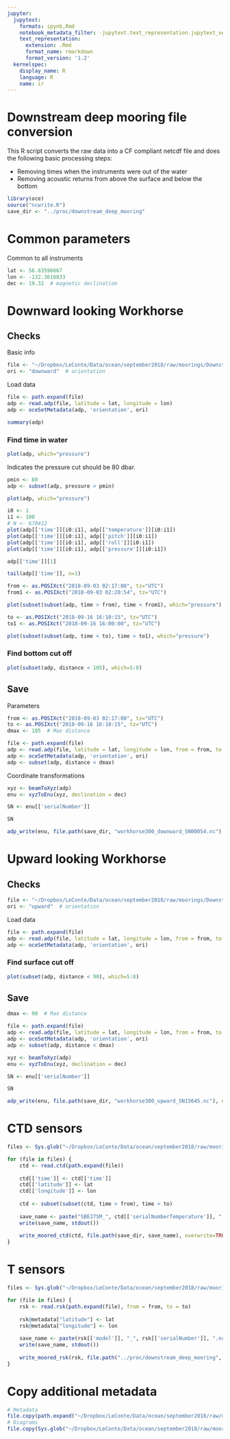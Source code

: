 ```yaml
---
jupyter:
  jupytext:
    formats: ipynb,Rmd
    notebook_metadata_filter: -jupytext.text_representation.jupytext_version
    text_representation:
      extension: .Rmd
      format_name: rmarkdown
      format_version: '1.2'
  kernelspec:
    display_name: R
    language: R
    name: ir
---
```


# Downstream deep mooring file conversion

This R script converts the raw data into a CF compliant netcdf file and does the following basic processing steps:

* Removing times when the instruments were out of the water
* Removing acoustic returns from above the surface and below the bottom

```r
library(oce)
source("ncwrite.R")
save_dir <- "../proc/downstream_deep_mooring"
```

# Common parameters

Common to all instruments

```r
lat <- 56.83596667
lon <- -132.3616833
dec <- 19.32  # magnetic declination
```

# Downward looking Workhorse

## Checks

Basic info

```r
file <- "~/Dropbox/LeConte/Data/ocean/september2018/raw/moorings/Downstream_Deep/ADCP/SN_54000.000"
ori <- "downward"  # orientation
```

Load data

```r
file <- path.expand(file)
adp <- read.adp(file, latitude = lat, longitude = lon)
adp <- oceSetMetadata(adp, 'orientation', ori)
```

```r
summary(adp)
```

### Find time in water

```r
plot(adp, which="pressure")
```

Indicates the pressure cut should be 80 dbar.

```r
pmin <- 80
adp <- subset(adp, pressure > pmin)
```

```r
plot(adp, which="pressure")
```

```r
i0 <- 1
i1 <- 100
# N <- 670412
plot(adp[['time']][i0:i1], adp[['temperature']][i0:i1])
plot(adp[['time']][i0:i1], adp[['pitch']][i0:i1])
plot(adp[['time']][i0:i1], adp[['roll']][i0:i1])
plot(adp[['time']][i0:i1], adp[['pressure']][i0:i1])
```

```r
adp[['time']][1]
```

```r
tail(adp[['time']], n=1)
```

```r
from <- as.POSIXct("2018-09-03 02:17:00", tz="UTC")
from1 <- as.POSIXct("2018-09-03 02:20:54", tz="UTC")

plot(subset(subset(adp, time > from), time < from1), which="pressure")
```

```r
to <- as.POSIXct("2018-09-16 16:10:15", tz="UTC")
to1 <- as.POSIXct("2018-09-16 16:00:00", tz="UTC")

plot(subset(subset(adp, time < to), time > to1), which="pressure")
```

### Find bottom cut off

```r
plot(subset(adp, distance < 105), which=5:8)
```

## Save

Parameters

```r
from <- as.POSIXct("2018-09-03 02:17:00", tz="UTC")
to <- as.POSIXct("2018-09-16 16:10:15", tz="UTC")
dmax <- 105  # Max distance
```

```r
file <- path.expand(file)
adp <- read.adp(file, latitude = lat, longitude = lon, from = from, to = to)
adp <- oceSetMetadata(adp, 'orientation', ori)
adp <- subset(adp, distance < dmax)
```

Coordinate transformations

```r
xyz <- beamToXyz(adp)
enu <- xyzToEnu(xyz, declination = dec)
```

```r
SN <- enu[['serialNumber']]
```

```r
SN
```

```r
adp_write(enu, file.path(save_dir, "workhorse300_downward_SN00054.nc"), overwrite=TRUE)
```

# Upward looking Workhorse

## Checks

```r
file <- "~/Dropbox/LeConte/Data/ocean/september2018/raw/moorings/Downstream_Deep/ADCP/15645000.000"
ori <- "upward"  # orientation
```

Load data

```r
file <- path.expand(file)
adp <- read.adp(file, latitude = lat, longitude = lon, from = from, to = to)
adp <- oceSetMetadata(adp, 'orientation', ori)
```

### Find surface cut off

```r
plot(subset(adp, distance < 90), which=5:8)
```

## Save

```r
dmax <- 90  # Max distance
```

```r
file <- path.expand(file)
adp <- read.adp(file, latitude = lat, longitude = lon, from = from, to = to)
adp <- oceSetMetadata(adp, 'orientation', ori)
adp <- subset(adp, distance < dmax)
```

```r
xyz <- beamToXyz(adp)
enu <- xyzToEnu(xyz, declination = dec)
```

```r
SN <- enu[['serialNumber']]
```

```r
SN
```

```r
adp_write(enu, file.path(save_dir, "workhorse300_upward_SN15645.nc"), overwrite=TRUE)
```

# CTD sensors

```r
files <- Sys.glob("~/Dropbox/LeConte/Data/ocean/september2018/raw/moorings/Downstream_Deep/SBE/SBE37SM*.cnv")
```

```r
for (file in files) {
    ctd <- read.ctd(path.expand(file))
    
    ctd[['time']] <- ctd[['time']]
    ctd[['latitude']] <- lat
    ctd[['longitude']] <- lon
    
    ctd <- subset(subset(ctd, time > from), time < to)
    
    save_name <- paste("SBE37SM_", ctd[['serialNumberTemperature']], ".nc", sep="")
    write(save_name, stdout())
    
    write_moored_ctd(ctd, file.path(save_dir, save_name), overwrite=TRUE)
} 
```

# T sensors

```r
files <- Sys.glob("~/Dropbox/LeConte/Data/ocean/september2018/raw/moorings/Downstream_Deep/RBR_Solo/*.rsk")
```

```r
for (file in files) {
    rsk <- read.rsk(path.expand(file), from = from, to = to)
    
    rsk@metadata["latitude"] <- lat
    rsk@metadata["longitude"] <- lon
    
    save_name <- paste(rsk[['model']], "_", rsk[['serialNumber']], ".nc", sep="")
    write(save_name, stdout())
    
    write_moored_rsk(rsk, file.path("../proc/downstream_deep_mooring", save_name), overwrite=TRUE)
} 
```

# Copy additional metadata

```r
# Metadata
file.copy(path.expand("~/Dropbox/LeConte/Data/ocean/september2018/raw/moorings/recovery_notes.txt"), save_dir)
# Diagrams
file.copy(Sys.glob("~/Dropbox/LeConte/Data/ocean/september2018/raw/moorings/mooring_diagrams/downstream*.jpg"), save_dir)
```
